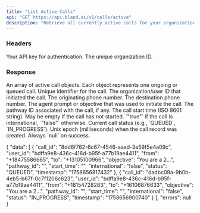 ```yaml
---
title: "List Active Calls"
api: "GET https://api.bland.ai/v1/calls/active"
description: "Retrieve all currently active calls for your organization. Active calls include both queued and in-progress calls that have not yet completed."
---
```


### Headers

<ParamField header="authorization" type="string" required>
  Your API key for authentication.
</ParamField>

<ParamField header="x-bland-org-id" type="string" required>
  The unique organization ID.
</ParamField>

### Response

<ResponseField name="data" type="array">
  An array of active call objects. Each object represents one ongoing or queued call.
</ResponseField>

<ResponseField name="data[].call_id" type="string">
  Unique identifier for the call.
</ResponseField>

<ResponseField name="data[].user_id" type="string">
  The organization/user ID that initiated the call.
</ResponseField>

<ResponseField name="data[].from" type="string">
  The originating phone number.
</ResponseField>

<ResponseField name="data[].to" type="string">
  The destination phone number.
</ResponseField>

<ResponseField name="data[].objective" type="string">
  The agent prompt or objective that was used to initiate the call.
</ResponseField>

<ResponseField name="data[].pathway_id" type="string">
  The pathway ID associated with the call, if any.
</ResponseField>

<ResponseField name="data[].start_time" type="string">
  The call start time (ISO 8601 string). May be empty if the call has not started.
</ResponseField>

<ResponseField name="data[].international" type="string">
  `"true"` if the call is international, `"false"` otherwise.
</ResponseField>

<ResponseField name="data[].status" type="string">
  Current call status (e.g., `QUEUED`, `IN_PROGRESS`).
</ResponseField>

<ResponseField name="data[].timestamp" type="string">
  Unix epoch (milliseconds) when the call record was created.
</ResponseField>

<ResponseField name="errors" type="null">
  Always `null` on success.
</ResponseField>

<ResponseExample>

{
  "data": [
    {
      "call_id": "8dd6f762-6c67-4546-aaad-3e59f5e4a09c",
      "user_id": "bdffa9e8-436c-416d-b95f-a77b19ae4411",
      "from": "+18475586665",
      "to": "+13105100966",
      "objective": "You are a 2...",
      "pathway_id": "",
      "start_time": "",
      "international": "false",
      "status": "QUEUED",
      "timestamp": "1758656817432"
    },
    {
      "call_id": "dadbc09a-9b0b-4eb5-b67f-0c7f1206c623",
      "user_id": "bdffa9e8-436c-416d-b95f-a77b19ae4411",
      "from": "+18154728283",
      "to": "+16106876633",
      "objective": "You are a 2...",
      "pathway_id": "",
      "start_time": "",
      "international": "false",
      "status": "IN_PROGRESS",
      "timestamp": "1758656900740"
    }
  ],
  "errors": null
}

</ResponseExample>
